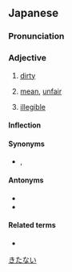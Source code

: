 ==Japanese==
{{ja-kanjitab|きたな|sort=きたない|yomi=kun}}

===Pronunciation===
{{ja-pron|きたない|acc=0|acc_ref=SMK2,NHK}}

===Adjective===
{{ja-adj|infl=i|きたない|kyu=污い}}

# [[dirty]]
#: {{ja-usex|'''汚い'''シャツ|'''きたない''' シャツ|a '''dirty''' shirt}}
# [[mean]], [[unfair]]
#: {{ja-usex|'''汚い'''方法|'''きたない''' ほうほう|a '''mean''' method}}
# [[illegible]]
#: {{ja-usex|'''汚い'''字|'''きたない''' じ|an '''illegible''' letter}}

====Inflection====
{{ja-i|きたな}}

====Synonyms====
* {{sense|mean}} {{ja-r|卑しい|いやし.い}}, {{ja-r|醜い|みにくい}}

====Antonyms====
* {{ja-r|清い|きよい}}
* {{ja-r|奇麗|きれい}}

====Related terms====
* {{ja-r|汚れる|よごれる}}

[[Category:Japanese basic words|きたない]]